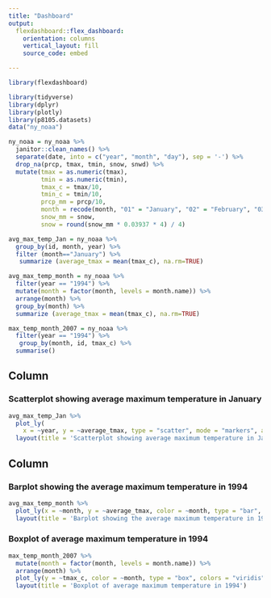 ```yaml
---
title: "Dashboard"
output: 
  flexdashboard::flex_dashboard:
    orientation: columns
    vertical_layout: fill
    source_code: embed

---
```


```r
library(flexdashboard)

library(tidyverse)
library(dplyr)
library(plotly)
library(p8105.datasets)
data("ny_noaa")
```

```r
ny_noaa = ny_noaa %>% 
  janitor::clean_names() %>%
  separate(date, into = c("year", "month", "day"), sep = '-') %>%
  drop_na(prcp, tmax, tmin, snow, snwd) %>% 
  mutate(tmax = as.numeric(tmax),
         tmin = as.numeric(tmin),
         tmax_c = tmax/10,
         tmin_c = tmin/10,
         prcp_mm = prcp/10,
         month = recode(month, "01" = "January", "02" = "February", "03" = "March", "04" = "April", "05" = "May", "06" = "June", "07" = "July", "08" = "August", "09" = "September", "10" = "October", "11" = "November", "12" = "December"),
         snow_mm = snow, 
         snow = round(snow_mm * 0.03937 * 4) / 4)

avg_max_temp_Jan = ny_noaa %>%  
  group_by(id, month, year) %>% 
  filter (month=="January") %>% 
   summarize (average_tmax = mean(tmax_c), na.rm=TRUE) 

avg_max_temp_month = ny_noaa %>%  
  filter(year == "1994") %>% 
  mutate(month = factor(month, levels = month.name)) %>%
  arrange(month) %>% 
  group_by(month) %>% 
  summarize (average_tmax = mean(tmax_c), na.rm=TRUE) 

max_temp_month_2007 = ny_noaa %>% 
  filter(year == "1994") %>% 
   group_by(month, id, tmax_c) %>% 
  summarise()
```


Column {data-width=650}
-----------------------------------------------------------------------

### Scatterplot showing average maximum temperature in January

```r
avg_max_temp_Jan %>%
  plot_ly(
    x = ~year, y = ~average_tmax, type = "scatter", mode = "markers", alpha = 0.5) %>% 
  layout(title = 'Scatterplot showing average maximum temperature in January')
```

Column {data-width=350}
-----------------------------------------------------------------------

### Barplot showing the average maximum temperature in 1994

```r
avg_max_temp_month %>%  
  plot_ly(x = ~month, y = ~average_tmax, color = ~month, type = "bar", colors = "viridis") %>% 
  layout(title = 'Barplot showing the average maximum temperature in 1994')
```

### Boxplot of average maximum temperature in 1994

```r
max_temp_month_2007 %>%  
  mutate(month = factor(month, levels = month.name)) %>%
  arrange(month) %>% 
  plot_ly(y = ~tmax_c, color = ~month, type = "box", colors = "viridis") %>% 
  layout(title = 'Boxplot of average maximum temperature in 1994')
```

